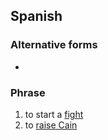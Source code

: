 ==Spanish==

===Alternative forms===
* {{alter|es|armar un san Quintín||rare}}

===Phrase===
{{head|es|phrase}}

# to start a [[fight]]
# to [[raise Cain]]
#: {{ux|es|Se armó la de San Quintín|A tremendous row/fight/quarrel broke out.|inline=1}}

{{cln|es|idioms}}